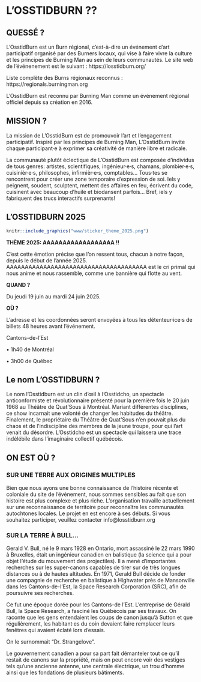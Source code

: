 # L’OSSTIDBURN ?? {-}

<h2><span>QUESSÉ ?</span></h2> 

L’OsstidBurn est un Burn régional, c'est-à-dire un événement d’art participatif organisé par des Burners locaux, qui vise à faire vivre la culture et les principes de Burning Man au sein de leurs communautés.     Le site web de l'événenement est le suivant : https://losstidburn.org/

Liste complète des Burns régionaux reconnus  :  https://regionals.burningman.org

L’OsstidBurn est reconnu par Burning Man comme un événement régional officiel depuis sa création en 2016. 

<h2><span>MISSION ?</span></h2>

La mission de L’OsstidBurn est de promouvoir l’art et l’engagement participatif. Inspiré par  les principes de Burning Man, L’OsstidBurn invite chaque participant·e à exprimer sa créativité de manière libre et radicale. 

La communauté plutôt éclectique de L’OsstidBurn est composée d’individus de tous genres: artistes, scientifiques, ingénieur·e·s, chamans, plombier·e·s, cuisinièr·e·s, philosophes, infirmièr·e·s,  comptables… Tous·tes se rencontrent pour créer une zone temporaire d’expression de soi. Iels y peignent, soudent, sculptent, mettent des affaires  en feu, écrivent du code, cuisinent avec beaucoup d’huile et biodansent parfois… Bref, iels y fabriquent des trucs interactifs surprenants! 


<h2><span> L'OSSTIDBURN 2025 </span></h2>

```r
knitr::include_graphics("www/sticker_theme_2025.png")
```

**THÈME 2025: AAAAAAAAAAAAAAAAAA !!**
 

C'est cette émotion précise que l'on ressent tous, chacun à notre façon, depuis le début de l'année 2025. AAAAAAAAAAAAAAAAAAAAAAAAAAAAAAAAAAAAAA est le cri primal qui nous anime et nous rassemble, comme une bannière qui flotte au vent.

**QUAND ?**

Du jeudi 19 juin au mardi 24 juin 2025.

**OÙ ?** 

L’adresse et les coordonnées seront envoyées à tous les détenteur·ice·s de billets 48 heures avant l’événement. 

Cantons-de-l’Est

• 1h40 de Montréal 

• 3h00 de Québec 

<h2><span>Le nom L’OSSTIDBURN ?</span></h2> 

Le nom l’Osstidburn est un clin d'œil à l'Osstidcho, un spectacle anticonformiste et révolutionnaire présenté pour la première fois le 20 juin 1968 au Théâtre de Quat’Sous à Montréal. 
Mariant différentes disciplines, ce show incarnait une volonté de changer les habitudes du théâtre. Finalement, le propriétaire du Théâtre de Quat’Sous n’en pouvait plus du chaos et de l’indiscipline des membres de la jeune troupe, pour qui l’art venait du désordre. L’Osstidcho est un spectacle qui laissera une trace indélébile dans l’imaginaire collectif québécois.


<h2><span>ON EST OÙ ?</span></h2>

<h3><span>SUR UNE TERRE AUX ORIGINES MULTIPLES</span></h3> 

Bien que nous ayons une bonne connaissance de l'histoire récente et coloniale du site de l'événement, nous sommes sensibles au fait que son histoire est plus complexe et plus riche. L'organisation travaille actuellement sur une reconnaissance de territoire pour reconnaître les communautés autochtones locales. Le projet en est encore à ses débuts. 
Si vous souhaitez participer, veuillez contacter info@losstidburn.org

<h3><span>SUR LA TERRE À BULL…</span></h3> 



Gerald V. Bull, né le 9 mars 1928 en Ontario, mort assassiné le 22 mars 1990 à Bruxelles, était un ingénieur canadien en balistique (la science qui a pour objet l’étude du mouvement des projectiles). 
Il a mené d’importantes recherches sur les super-canons capables de tirer sur de très longues distances ou à de hautes altitudes. 
En 1971, Gerald Bull décide de fonder une compagnie de recherche en balistique à Highwater près de Mansonville dans les Cantons-de-l'Est, la Space Research Corporation (SRC), afin de poursuivre ses recherches.  

Ce fut une époque dorée pour les Cantons-de l’Est. L’entreprise de Gérald Bull, la Space Research, a fasciné les Québécois par ses travaux. On raconte que les gens entendaient les coups de canon jusqu’à Sutton et que régulièrement, les habitant·es du coin devaient faire remplacer leurs fenêtres qui avaient éclaté lors d’essais. 

On le surnommait "Dr. Strangelove". 

Le gouvernement canadien a pour sa part fait démanteler tout ce qu’il restait de canons sur la  propriété, mais on peut encore voir des vestiges tels qu’une ancienne antenne, une centrale électrique, un trou d’homme ainsi que les fondations de plusieurs bâtiments.


